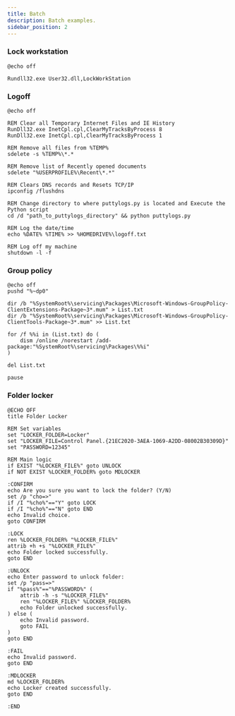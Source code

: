 ```yaml
---
title: Batch
description: Batch examples.
sidebar_position: 2
---
```



### Lock workstation

<BrowserWindow >

```batch showLineNumbers
@echo off

Rundll32.exe User32.dll,LockWorkStation
```

</BrowserWindow>



### Logoff

<BrowserWindow >


```batch showLineNumbers
@echo off

REM Clear all Temporary Internet Files and IE History
RunDll32.exe InetCpl.cpl,ClearMyTracksByProcess 8
RunDll32.exe InetCpl.cpl,ClearMyTracksByProcess 1

REM Remove all files from %TEMP%
sdelete -s %TEMP%\*.*

REM Remove list of Recently opened documents
sdelete "%USERPROFILE%\Recent\*.*"

REM Clears DNS records and Resets TCP/IP
ipconfig /flushdns

REM Change directory to where puttylogs.py is located and Execute the Python script
cd /d "path_to_puttylogs_directory" && python puttylogs.py

REM Log the date/time
echo %DATE% %TIME% >> %HOMEDRIVE%\logoff.txt

REM Log off my machine
shutdown -l -f
```

</BrowserWindow>



### Group policy

<BrowserWindow >

```batch showLineNumbers
@echo off
pushd "%~dp0"

dir /b "%SystemRoot%\servicing\Packages\Microsoft-Windows-GroupPolicy-ClientExtensions-Package~3*.mum" > List.txt
dir /b "%SystemRoot%\servicing\Packages\Microsoft-Windows-GroupPolicy-ClientTools-Package~3*.mum" >> List.txt

for /f %%i in (List.txt) do (
    dism /online /norestart /add-package:"%SystemRoot%\servicing\Packages\%%i"
)

del List.txt

pause
```

</BrowserWindow>


### Folder locker

<BrowserWindow >

```batch showLineNumbers
@ECHO OFF
title Folder Locker

REM Set variables
set "LOCKER_FOLDER=Locker"
set "LOCKER_FILE=Control Panel.{21EC2020-3AEA-1069-A2DD-08002B30309D}"
set "PASSWORD=12345"

REM Main logic
if EXIST "%LOCKER_FILE%" goto UNLOCK
if NOT EXIST %LOCKER_FOLDER% goto MDLOCKER

:CONFIRM
echo Are you sure you want to lock the folder? (Y/N)
set /p "cho=>"
if /I "%cho%"=="Y" goto LOCK
if /I "%cho%"=="N" goto END
echo Invalid choice.
goto CONFIRM

:LOCK
ren %LOCKER_FOLDER% "%LOCKER_FILE%"
attrib +h +s "%LOCKER_FILE%"
echo Folder locked successfully.
goto END

:UNLOCK
echo Enter password to unlock folder:
set /p "pass=>"
if "%pass%"=="%PASSWORD%" (
    attrib -h -s "%LOCKER_FILE%"
    ren "%LOCKER_FILE%" %LOCKER_FOLDER%
    echo Folder unlocked successfully.
) else (
    echo Invalid password.
    goto FAIL
)
goto END

:FAIL
echo Invalid password.
goto END

:MDLOCKER
md %LOCKER_FOLDER%
echo Locker created successfully.
goto END

:END
```

</BrowserWindow>
